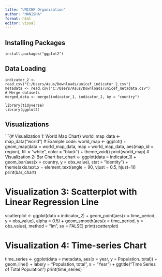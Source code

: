 ---
title: "UNICEF Organisation"
author: "MANISHA"
format: html
editor: visual
---

## Installing Packages

```{install.packages("quarto")}
install.packages("ggplot2")
```

## Data Loading

```{indicator_1 <- read.csv("C:/Users/Asus/Downloads/unicef_indicator_1.csv")}
indicator_2 <- read.csv("C:/Users/Asus/Downloads/unicef_indicator_2.csv")
metadata <- read.csv("C:/Users/Asus/Downloads/unicef_metadata.csv")
# Merge datasets 
merged_data <- merge(indicator_1, indicator_2, by = "country")
```

```{library(ggplot2)}
library(tidyverse)
library(ggplot2)
```

## **Visualizations** 

```{# Visualization 1: World Map Chart}
world_map_data <- map_data("world")
# Example code:
world_map <- ggplot() +
  geom_map(data = world_map_data, map = world_map_data, aes(map_id = region), fill = "white", color = "black") +
  theme_void()
print(world_map)
# Visualization 2: Bar Chart
bar_chart <- ggplot(data = indicator_1) +
  geom_bar(aes(x = country, y = obs_value), stat = "identity") +
  theme(axis.text.x = element_text(angle = 90, vjust = 0.5, hjust=1))
print(bar_chart)

# Visualization 3: Scatterplot with Linear Regression Line
scatterplot <- ggplot(data = indicator_2) +
  geom_point(aes(x = time_period, y = obs_value), alpha = 0.5) +
  geom_smooth(aes(x = time_period, y = obs_value), method = "lm", se = FALSE)
print(scatterplot)

# Visualization 4: Time-series Chart
time_series <- ggplot(data = metadata, aes(x = year, y = Population..total)) +
  geom_line() +
  labs(y = "Population, total", x = "Year") +
  ggtitle("Time Series of Total Population")
print(time_series)
```

